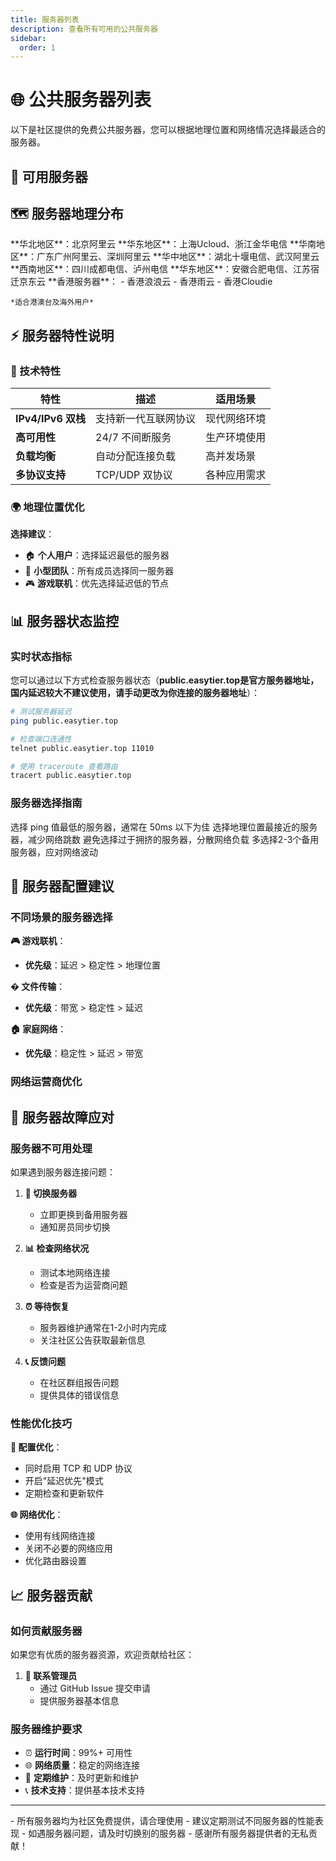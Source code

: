 ```yaml
---
title: 服务器列表
description: 查看所有可用的公共服务器
sidebar:
  order: 1
---
```



# 🌐 公共服务器列表

以下是社区提供的免费公共服务器，您可以根据地理位置和网络情况选择最适合的服务器。

## 📡 可用服务器

<ServerList />

## 🗺️ 服务器地理分布

<CardGrid>
  <Card title="🇨🇳 中国大陆" icon="globe">
    **华北地区**：北京阿里云  
    **华东地区**：上海Ucloud、浙江金华电信  
    **华南地区**：广东广州阿里云、深圳阿里云  
    **华中地区**：湖北十堰电信、武汉阿里云  
    **西南地区**：四川成都电信、泸州电信  
    **华东地区**：安徽合肥电信、江苏宿迁京东云
  </Card>
  
  <Card title="🇭🇰 中国香港" icon="globe">
    **香港服务器**：  
    - 香港浪浪云
    - 香港雨云  
    - 香港Cloudie
    
    *适合港澳台及海外用户*
  </Card>
</CardGrid>

## ⚡ 服务器特性说明

### 🔧 技术特性

| 特性 | 描述 | 适用场景 |
|------|------|----------|
| **IPv4/IPv6 双栈** | 支持新一代互联网协议 | 现代网络环境 |
| **高可用性** | 24/7 不间断服务 | 生产环境使用 |
| **负载均衡** | 自动分配连接负载 | 高并发场景 |
| **多协议支持** | TCP/UDP 双协议 | 各种应用需求 |

### 🌍 地理位置优化

**选择建议**：
- 🏠 **个人用户**：选择延迟最低的服务器
- 👥 **小型团队**：所有成员选择同一服务器
- 🎮 **游戏联机**：优先选择延迟低的节点

## 📊 服务器状态监控

### 实时状态指标

您可以通过以下方式检查服务器状态（**public.easytier.top是官方服务器地址，国内延迟较大不建议使用，请手动更改为你连接的服务器地址**）：

```bash
# 测试服务器延迟
ping public.easytier.top

# 检查端口连通性
telnet public.easytier.top 11010

# 使用 traceroute 查看路由
tracert public.easytier.top
```

### 服务器选择指南

<CardGrid>
  <Card title="🚀 延迟优先" icon="rocket">
    选择 ping 值最低的服务器，通常在 50ms 以下为佳
  </Card>
  
  <Card title="🌐 地理就近" icon="globe">
    选择地理位置最接近的服务器，减少网络跳数
  </Card>
  
  <Card title="⚖️ 负载均衡" icon="balance">
    避免选择过于拥挤的服务器，分散网络负载
  </Card>
  
  <Card title="🔄 备用方案" icon="refresh">
    多选择2-3个备用服务器，应对网络波动
  </Card>
</CardGrid>

## 🔧 服务器配置建议

### 不同场景的服务器选择

**🎮 游戏联机**：
- **优先级**：延迟 > 稳定性 > 地理位置

**� 文件传输**：
- **优先级**：带宽 > 稳定性 > 延迟

**🏠 家庭网络**：
- **优先级**：稳定性 > 延迟 > 带宽

### 网络运营商优化

## 🚨 服务器故障应对

### 服务器不可用处理

如果遇到服务器连接问题：

1. **🔄 切换服务器**
   - 立即更换到备用服务器
   - 通知房员同步切换

2. **📊 检查网络状况**
   - 测试本地网络连接
   - 检查是否为运营商问题

3. **⏰ 等待恢复**
   - 服务器维护通常在1-2小时内完成
   - 关注社区公告获取最新信息

4. **📞 反馈问题**
   - 在社区群组报告问题
   - 提供具体的错误信息

### 性能优化技巧

**🔧 配置优化**：
- 同时启用 TCP 和 UDP 协议
- 开启"延迟优先"模式
- 定期检查和更新软件

**🌐 网络优化**：
- 使用有线网络连接
- 关闭不必要的网络应用
- 优化路由器设置

## 📈 服务器贡献

### 如何贡献服务器

如果您有优质的服务器资源，欢迎贡献给社区：

1. **📧 联系管理员**
   - 通过 GitHub Issue 提交申请
   - 提供服务器基本信息

### 服务器维护要求

- ⏰ **运行时间**：99%+ 可用性
- 🌐 **网络质量**：稳定的网络连接
- 🔧 **定期维护**：及时更新和维护
- 📞 **技术支持**：提供基本技术支持

---

<Aside type="note" title="服务器使用说明">
- 所有服务器均为社区免费提供，请合理使用
- 建议定期测试不同服务器的性能表现
- 如遇服务器问题，请及时切换别的服务器
- 感谢所有服务器提供者的无私贡献！
</Aside>
